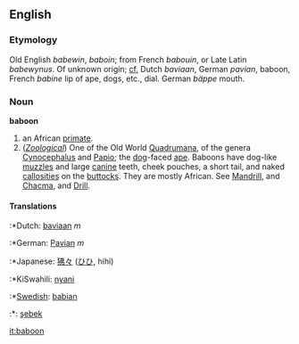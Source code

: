 ==English==

===Etymology===
Old English ''babewin'', ''baboin''; from French ''babouin'', or Late Latin ''babewynus''. Of unknown origin; [[cf.]] Dutch ''baviaan'', German ''pavian'', baboon, French ''babine'' lip of ape, dogs, etc., dial. German ''bäppe'' mouth.


===Noun===
'''baboon'''

#an African [[primate]].
#(''[[Zoological]]'') One of the Old World [[Quadrumana]], of the genera [[Cynocephalus]] and [[Papio]]; the [[dog]]-faced [[ape]]. Baboons have dog-like [[muzzle]]s and large [[canine]] teeth, cheek pouches, a short tail, and naked [[callosities]] on the [[buttocks]]. They are mostly African. See [[Mandrill]], and [[Chacma]], and [[Drill]].

====Translations====
:*Dutch: [[baviaan]] ''m''
:*German: [[Pavian]] ''m''
:*Japanese: [[狒々]] ([[ひひ]], hihi)
:*KiSwahili: [[nyani]]
:*[[Swedish]]: [[babian]]
:*{{tr}}: [[şebek]]

[[it:baboon]]